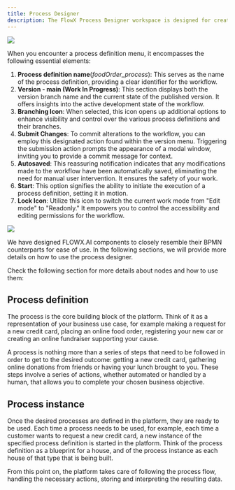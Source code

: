 ```yaml
---
title: Process Designer
description: The FlowX Process Designer workspace is designed for creating and editing business processes, the menu contains all elements required to create a process.
---
```

<Frame>

![](https://s3.eu-west-1.amazonaws.com/docx.flowx.ai/release34/versioning.png)

</Frame>

When you encounter a process definition menu, it encompasses the following essential elements:

1. **Process definition name**(*foodOrder_process*): This serves as the name of the process definition, providing a clear identifier for the workflow.
2. **Version - main (Work In Progress)**: This section displays both the version branch name and the current state of the published version. It offers insights into the active development state of the workflow.
3. **Branching Icon**: When selected, this icon opens up additional options to enhance visibility and control over the various process definitions and their branches.
4. **Submit Changes**: To commit alterations to the workflow, you can employ this designated action found within the version menu. Triggering the submission action prompts the appearance of a modal window, inviting you to provide a commit message for context.
5. **Autosaved**: This reassuring notification indicates that any modifications made to the workflow have been automatically saved, eliminating the need for manual user intervention. It ensures the safety of your work.
6. **Start**: This option signifies the ability to initiate the execution of a process definition, setting it in motion.
7. **Lock Icon**: Utilize this icon to switch the current work mode from "Edit mode" to "Readonly." It empowers you to control the accessibility and editing permissions for the workflow.

![](https://s3.eu-west-1.amazonaws.com/docx.flowx.ai/release34/process_designer_overview.png)

We have designed FLOWX.AI components to closely resemble their BPMN counterparts for ease of use. In the following sections, we will provide more details on how to use the process designer.

Check the following section for more details about nodes and how to use them:

<Card title="BPMN nodes" href="../node/node" icon ="link">
</Card>

## Process definition

The process is the core building block of the platform. Think of it as a representation of your business use case, for example making a request for a new credit card, placing an online food order, registering your new car or creating an online fundraiser supporting your cause.

A process is nothing more than a series of steps that need to be followed in order to get to the desired outcome: getting a new credit card, gathering online donations from friends or having your lunch brought to you. These steps involve a series of actions, whether automated or handled by a human, that allows you to complete your chosen business objective.

<Card title="Process definition" href="./process-definition" icon ="link">
</Card>

## Process instance

Once the desired processes are defined in the platform, they are ready to be used. Each time a process needs to be used, for example, each time a customer wants to request a new credit card, a new instance of the specified process definition is started in the platform. Think of the process definition as a blueprint for a house, and of the process instance as each house of that type that is being built.

From this point on, the platform takes care of following the process flow, handling the necessary actions, storing and interpreting the resulting data.

<CardGroup>

<Card title= "Process Instance" href="./process-instance" icon ="link">
</Card>
<Card title="Exceptions" href="/3.x/docs/building-blocks/process/process-instance#exceptions" icon ="link">
</Card>

</CardGroup>



